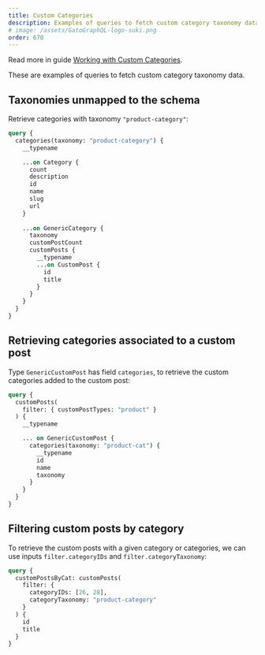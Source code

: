 ```yaml
---
title: Custom Categories
description: Examples of queries to fetch custom category taxonomy data.
# image: /assets/GatoGraphQL-logo-suki.png
order: 670
---
```


<Banner type="info">

Read more in guide [Working with Custom Categories](/guides/interact/working-with-custom-categories).

</Banner>

These are examples of queries to fetch custom category taxonomy data.

## Taxonomies unmapped to the schema

Retrieve categories with taxonomy `"product-category"`:

```graphql
query {
  categories(taxonomy: "product-category") {
    __typename

    ...on Category {
      count
      description
      id
      name
      slug
      url
    }
    
    ...on GenericCategory {
      taxonomy   
      customPostCount
      customPosts {
        __typename
        ...on CustomPost {
          id
          title
        }
      }
    }
  }
}
```

## Retrieving categories associated to a custom post

Type `GenericCustomPost` has field `categories`, to retrieve the custom categories added to the custom post:

```graphql
query {
  customPosts(
    filter: { customPostTypes: "product" }
  ) {
    __typename

    ... on GenericCustomPost {
      categories(taxonomy: "product-cat") {
        __typename
        id
        name
        taxonomy
      }
    }
  }
}
```

## Filtering custom posts by category

To retrieve the custom posts with a given category or categories, we can use inputs `filter.categoryIDs` and `filter.categoryTaxonomy`:

```graphql
query {
  customPostsByCat: customPosts(
    filter: {
      categoryIDs: [26, 28],
      categoryTaxonomy: "product-category"
    }
  ) {
    id
    title
  }
}
```
